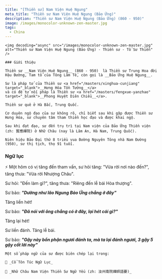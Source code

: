 ```yaml
---
title: "[Thiền sư] Nam Viện Huệ Ngung"
meta_title: "Thiền sư Nam Viện Huệ Ngung (Bảo Ứng)"
description: "Thiền sư Nam Viện Huệ Ngung (Bảo Ứng) (860 - 950)"
image: /images/monocolor-unknown-zen-master.jpg
tags:
  - China
---
```


<div className="grid xl:grid-cols-8 lg:grid-cols-8 md:grid-cols-2 sm:grid-cols-2 xs:grid-cols-1 gap-8 bg-body dark:bg-darkmode-body">

  <div className="lg:col-span-3 md:col-span-1">

    <img decoding="async" src="/images/monocolor-unknown-zen-master.jpg" alt="Thiền sư Nam Viện Huệ Ngung (Bảo Ứng) - Thiền sư - Tổ Sư Thiền" />

    ### Giới thiệu

    Thiền sư __Nam Viện Huệ Ngung__ (860 - 950)  là Thiền sư Trung Hoa đời Hậu Đường, Tam tổ của Tông Lâm Tế, còn gọi là __Bảo Ứng Huệ Ngung__.

    Sư là pháp tử của Thiền sư <a href="/masters/xinghua-cunjiang" target="_blank">__Hưng Hóa Tồn Tưởng__</a>
    và có đệ tử nối pháp là Thiền sư <a href="/masters/fengxue-yanzhao" target="_blank">__Phong Huyệt Diên Chiểu__</a>.

    Thiền sư quê ở Hà Bắc, Trung Quốc.

    Cơ duyên ngộ đạo của sư không rõ, chỉ biết sau khi gặp được Thiền sư Hưng Hóa, sư chuyên tâm tham thiền học đạo và được khai ngộ.

    Sau khi đạt đạo, sư đến trụ trì tại Nam viện của Bảo Ứng Thiền viện (zh: 寳應禪院) ở Nhữ Châu (nay là Lâm An, Hà Nam, Trung Quốc).

    Niên hiệu Bảo Đại thứ 8 triều vua Đường Nguyên Tông nhà Nam Đường (950), sư thị tịch, thọ 91 tuổi.

  </div>

<div className="lg:col-span-5 md:col-span-1">

### Ngữ lục

⚡️ Một hôm có vị tăng đến tham vấn, sư hỏi tăng: "Vừa rời nơi nào đến?", tăng thưa: "Vừa rời Nhượng Châu".

Sư hỏi: "Đến làm gì?", tăng thưa: "Riêng đến lễ bái Hòa thượng".

Sư bảo: **_"Dường như lão Ngung Bảo Ứng chẳng ở đây"_**

Tăng liền hét!

Sư bảo: **_"Đã nói với ông chẳng có ở đây, lại hét cái gì?"_**

Tăng lại hét!

Sư liền đánh. Tăng lễ bái.

Sư bảo: **_"Gậy này bổn phận ngươi đánh ta, mà ta lại đánh ngươi, 3 gậy 5 gậy cốt lời này"_**

    Một số pháp ngữ của sư được biên chép lại trong:

    📖 _Cổ Tôn Túc Ngữ Lục_

    📖 _Nhữ Châu Nam Viện Thiền Sư Ngữ Yếu (zh: 汝州南院禪師語要)_

</div>

</div>
